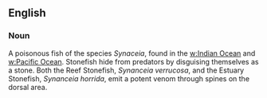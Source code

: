 ==English==

===Noun===
A poisonous fish of the species ''Synaceia'', found in the [[w:Indian Ocean]] and [[w:Pacific Ocean]]. Stonefish hide from predators by disguising themselves as a stone. Both the Reef Stonefish, ''Synanceia verrucosa'', and the Estuary Stonefish, ''Synanceia horrida'', emit a potent venom through spines on the dorsal area.